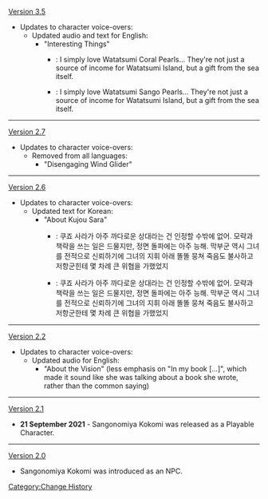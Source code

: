 [[Version 3.5]]
*Updates to character voice-overs:
**Updated audio and text for English:
***"Interesting Things"
****{{Color|Old}}: I simply love Watatsumi Coral Pearls... They're not just a source of income for Watatsumi Island, but a gift from the sea itself.
****{{Color|New}}: I simply love Watatsumi Sango Pearls... They're not just a source of income for Watatsumi Island, but a gift from the sea itself.
----
[[Version 2.7]]
*Updates to character voice-overs:
**Removed from all languages:
***"Disengaging Wind Glider"
----
[[Version 2.6]]
* Updates to character voice-overs:
** Updated text for Korean:
*** "About Kujou Sara"
**** {{Color|Old}}: 쿠죠 사라가 아주 까다로운 상대라는 건 인정할 수밖에 없어. 모략과 책략을 쓰는 일은 드물지만, 정면 돌파에는 아주 능해. 막부군 역시 그녀를 전적으로 신뢰하기에 그녀의 지휘 아래 똘똘 뭉쳐 죽음도 불사하고 저항군힌테 몇 차례 큰 위협을 가했었지
**** {{Color|New}}: 쿠죠 사라가 아주 까다로운 상대라는 건 인정할 수밖에 없어. 모략과 책략을 쓰는 일은 드물지만, 정면 돌파에는 아주 능해. 막부군 역시 그녀를 전적으로 신뢰하기에 그녀의 지휘 아래 똘똘 뭉쳐 죽음도 불사하고 저항군한테 몇 차례 큰 위협을 가했었지
----
[[Version 2.2]]
*Updates to character voice-overs:
**Updated audio for English:
***"About the Vision" (less emphasis on "In my book [...]", which made it sound like she was talking about a book she wrote, rather than the common saying)
----
[[Version 2.1]]
*'''21 September 2021''' - Sangonomiya Kokomi was released as a Playable Character.
----
[[Version 2.0]]
*Sangonomiya Kokomi was introduced as an NPC.
<noinclude>[[Category:Change History]]</noinclude>